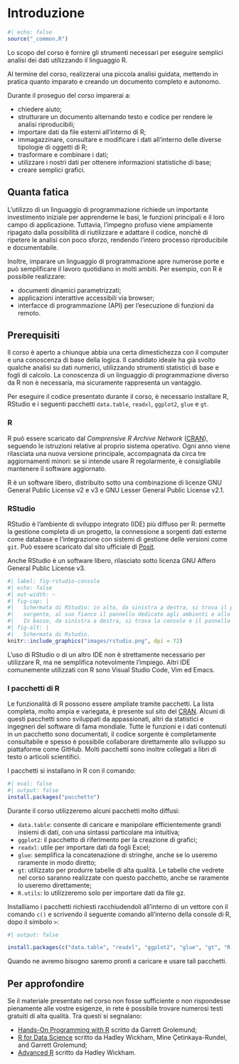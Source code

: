 # Introduzione {#sec-intro}

```r
#| echo: false
source("_common.R")
```

Lo scopo del corso è fornire gli strumenti necessari per eseguire semplici analisi dei dati utilizzando il linguaggio R.

Al termine del corso, realizzerai una piccola analisi guidata, mettendo in pratica quanto imparato e creando un documento completo e autonomo.

Durante il proseguo del corso imparerai a:

-   chiedere aiuto;
-   strutturare un documento alternando testo e codice per rendere le analisi riproducibili;
-   importare dati da file esterni all'interno di R;
-   immagazzinare, consultare e modificare i dati all'interno delle diverse tipologie di oggetti di R;
-   trasformare e combinare i dati;
-   utilizzare i nostri dati per ottenere informazioni statistiche di base;
-   creare semplici grafici.

## Quanta fatica

L'utilizzo di un linguaggio di programmazione richiede un importante investimento iniziale per apprenderne le basi, le funzioni principali e il loro campo di applicazione. Tuttavia, l'impegno profuso viene ampiamente ripagato dalla possibilità di riutilizzare e adattare il codice, nonché di ripetere le analisi con poco sforzo, rendendo l'intero processo riproducibile e documentabile.

Inoltre, imparare un linguaggio di programmazione apre numerose porte e può semplificare il lavoro quotidiano in molti ambiti. Per esempio, con R è possibile realizzare:

-   documenti dinamici parametrizzati;
-   applicazioni interattive accessibili via browser;
-   interfacce di programmazione (API) per l'esecuzione di funzioni da remoto.

## Prerequisiti

Il corso è aperto a chiunque abbia una certa dimestichezza con il computer e una conoscenza di base della logica. Il candidato ideale ha già svolto qualche analisi su dati numerici, utilizzando strumenti statistici di base e fogli di calcolo. La conoscenza di un linguaggio di programmazione diverso da R non è necessaria, ma sicuramente rappresenta un vantaggio.

Per eseguire il codice presentato durante il corso, è necessario installare R, RStudio e i seguenti pacchetti `data.table`, `readxl`, `ggplot2`, `glue` e `gt`.

### R

R può essere scaricato dal *Comprensive R Archive Network* ([CRAN](https://cloud.r-project.org/)), seguendo le istruzioni relative al proprio sistema operativo. Ogni anno viene rilasciata una nuova versione principale, accompagnata da circa tre aggiornamenti minori: se si intende usare R regolarmente, è consigliabile mantenere il software aggiornato.

R è un software libero, distribuito sotto una combinazione di licenze GNU General Public License v2 e v3 e GNU Lesser General Public License v2.1.

### RStudio

RStudio è l'ambiente di sviluppo integrato (IDE) più diffuso per R: permette la gestione completa di un progetto, la connessione a sorgenti dati esterne come database e l'integrazione con sistemi di gestione delle versioni come `git`. Può essere scaricato dal sito ufficiale di [Posit](https://posit.co/download/rstudio-desktop/).

Anche RStudio è un software libero, rilasciato sotto licenza GNU Affero General Public License v3.

```r
#| label: fig-rstudio-console
#| echo: false
#| out-width: ~
#| fig-cap: |
#|   Schermata di RStudio: in alto, da sinistra a destra, si trova il pannello dedicato al codice
#|   sorgente, al suo fianco il pannello dedicato agli ambienti e allo storico.
#|   In basso, da sinistra a destra, si trova la console e il pannello dedicato agli output.
#| fig-alt: |
#|   Schermata di Rstudio.
knitr::include_graphics("images/rstudio.png", dpi = 72)
```


L'uso di RStudio o di un altro IDE non è strettamente necessario per utilizzare R, ma ne semplifica notevolmente l'impiego. Altri IDE comunemente utilizzati con R sono Visual Studio Code, Vim ed Emacs.

### I pacchetti di R

Le funzionalità di R possono essere ampliate tramite pacchetti. La lista completa, molto ampia e variegata, è presente sul sito del [CRAN](https://cran.r-project.org/web/packages/available_packages_by_date.html). Alcuni di questi pacchetti sono sviluppati da appassionati, altri da statistici e ingegneri del software di fama mondiale. Tutte le funzioni e i dati contenuti in un pacchetto sono documentati, il codice sorgente è completamente consultabile e spesso è possibile collaborare direttamente allo sviluppo su piattaforme come GitHub. Molti pacchetti sono inoltre collegati a libri di testo o articoli scientifici.

I pacchetti si installano in R con il comando:

```r
#| eval: false
#| output: false
install.packages("pacchetto")
```

Durante il corso utilizzeremo alcuni pacchetti molto diffusi:

- `data.table`: consente di caricare e manipolare efficientemente grandi insiemi di dati, con una sintassi particolare ma intuitiva;
- `ggplot2`: il pacchetto di riferimento per la creazione di grafici;
- `readxl`: utile per importare dati da fogli Excel;
- `glue`: semplifica la concatenazione di stringhe, anche se lo useremo raramente in modo diretto;
- `gt`: utilizzato per produrre tabelle di alta qualità. Le tabelle che vedrete nel corso saranno realizzate con questo pacchetto, anche se raramente lo useremo direttamente;
- `R.utils`: lo utilizzeremo solo per importare dati da file gz.

Installiamo i pacchetti richiesti racchiudendoli all'interno di un vettore con il comando `c()` e scrivendo il seguente comando all'interno della console di R, dopo il simbolo `>`:

```r
#| output: false

install.packages(c("data.table", "readxl", "ggplot2", "glue", "gt", "R.utils"))
```

Quando ne avremo bisogno saremo pronti a caricare e usare tali pacchetti.

## Per approfondire

Se il materiale presentato nel corso non fosse sufficiente o non rispondesse pienamente alle vostre esigenze, in rete è possibile trovare numerosi testi gratuiti di alta qualità. Tra questi si segnalano:

- [Hands-On Programming with R](https://rstudio-education.github.io/hopr/) scritto da Garrett Grolemund;
- [R for Data Science](https://r4ds.hadley.nz/) scritto da Hadley Wickham, Mine Çetinkaya-Rundel, and Garrett Grolemund;
- [Advanced R](https://adv-r.hadley.nz/) scritto da Hadley Wickham.